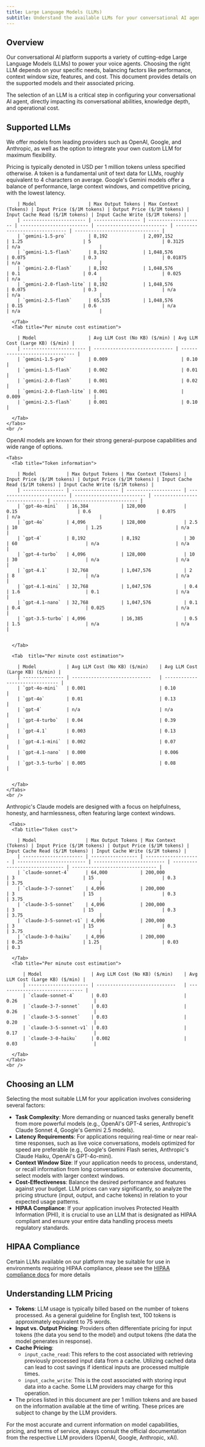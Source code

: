 ```yaml
---
title: Large Language Models (LLMs)
subtitle: Understand the available LLMs for your conversational AI agents, their capabilities, and pricing.
---
```


## Overview

Our conversational AI platform supports a variety of cutting-edge Large Language Models (LLMs) to power your voice agents. Choosing the right LLM depends on your specific needs, balancing factors like performance, context window size, features, and cost. This document provides details on the supported models and their associated pricing.

The selection of an LLM is a critical step in configuring your conversational AI agent, directly impacting its conversational abilities, knowledge depth, and operational cost.

## Supported LLMs

We offer models from leading providers such as OpenAI, Google, and Anthropic, as well as the option to integrate your own custom LLM for maximum flexibility.

<Note>
  Pricing is typically denoted in USD per 1 million tokens unless specified otherwise. A token is a
  fundamental unit of text data for LLMs, roughly equivalent to 4 characters on average.
</Note>

<AccordionGroup>
  <Accordion title="Gemini">
    Google's Gemini models offer a balance of performance, large context windows, and competitive pricing, with the lowest latency.
    <Tabs>
      <Tab title="Token cost">

        | Model                   | Max Output Tokens | Max Context (Tokens) | Input Price ($/1M tokens) | Output Price ($/1M tokens) | Input Cache Read ($/1M tokens) | Input Cache Write ($/1M tokens) |
        | ----------------------- | ----------------- | -------------------- | ------------------------- | -------------------------- | ------------------------------ | ------------------------------- |
        | `gemini-1.5-pro`        | 8,192             | 2,097,152            | 1.25                      | 5                          | 0.3125                         | n/a                             |
        | `gemini-1.5-flash`      | 8,192             | 1,048,576            | 0.075                     | 0.3                        | 0.01875                        | n/a                             |
        | `gemini-2.0-flash`      | 8,192             | 1,048,576            | 0.1                       | 0.4                        | 0.025                          | n/a                             |
        | `gemini-2.0-flash-lite` | 8,192             | 1,048,576            | 0.075                     | 0.3                        | n/a                            | n/a                             |
        | `gemini-2.5-flash`      | 65,535            | 1,048,576            | 0.15                      | 0.6                        | n/a                            | n/a                             |

      </Tab>
      <Tab title="Per minute cost estimation">

        | Model                   | Avg LLM Cost (No KB) ($/min) | Avg LLM Cost (Large KB) ($/min) |
        | ----------------------- | ----------------------------- | ------------------------------- |
        | `gemini-1.5-pro`        | 0.009                           | 0.10                            |
        | `gemini-1.5-flash`      | 0.002                           | 0.01                            |
        | `gemini-2.0-flash`      | 0.001                           | 0.02                            |
        | `gemini-2.0-flash-lite` | 0.001                           | 0.009                           |
        | `gemini-2.5-flash`      | 0.001                           | 0.10                            |

      </Tab>
    </Tabs>
    <br />

  </Accordion>

  <Accordion title="OpenAI">
    OpenAI models are known for their strong general-purpose capabilities and wide range of options.

    <Tabs>
      <Tab title="Token information">

        | Model           | Max Output Tokens | Max Context (Tokens) | Input Price ($/1M tokens) | Output Price ($/1M tokens) | Input Cache Read ($/1M tokens) | Input Cache Write ($/1M tokens) |
        | --------------- | ----------------- | -------------------- | ------------------------- | -------------------------- | ------------------------------ | ------------------------------- |
        | `gpt-4o-mini`   | 16,384            | 128,000              | 0.15                      | 0.6                        | 0.075                          | n/a                             |
        | `gpt-4o`        | 4,096             | 128,000              | 2.5                       | 10                         | 1.25                           | n/a                             |
        | `gpt-4`         | 8,192             | 8,192                | 30                        | 60                         | n/a                            | n/a                             |
        | `gpt-4-turbo`   | 4,096             | 128,000              | 10                        | 30                         | n/a                            | n/a                             |
        | `gpt-4.1`       | 32,768            | 1,047,576            | 2                         | 8                          | n/a                            | n/a                             |
        | `gpt-4.1-mini`  | 32,768            | 1,047,576            | 0.4                       | 1.6                        | 0.1                            | n/a                             |
        | `gpt-4.1-nano`  | 32,768            | 1,047,576            | 0.1                       | 0.4                        | 0.025                          | n/a                             |
        | `gpt-3.5-turbo` | 4,096             | 16,385               | 0.5                       | 1.5                        | n/a                            | n/a                             |


      </Tab>

      <Tab  title="Per minute cost estimation">

        | Model           | Avg LLM Cost (No KB) ($/min)    | Avg LLM Cost (Large KB) ($/min) |
        | --------------- | -----------------------------   | ------------------------------- |
        | `gpt-4o-mini`   | 0.001                           | 0.10                            |
        | `gpt-4o`        | 0.01                            | 0.13                            |
        | `gpt-4`         | n/a                             | n/a                             |
        | `gpt-4-turbo`   | 0.04                            | 0.39                            |
        | `gpt-4.1`       | 0.003                           | 0.13                            |
        | `gpt-4.1-mini`  | 0.002                           | 0.07                            |
        | `gpt-4.1-nano`  | 0.000                           | 0.006                           |
        | `gpt-3.5-turbo` | 0.005                           | 0.08                            |


      </Tab>
    </Tabs>
    <br />

  </Accordion>

  <Accordion title="Anthropic">
    Anthropic's Claude models are designed with a focus on helpfulness, honesty, and harmlessness, often featuring large context windows.

     <Tabs>
      <Tab title="Token cost">

        | Model                  | Max Output Tokens | Max Context (Tokens) | Input Price ($/1M tokens) | Output Price ($/1M tokens) | Input Cache Read ($/1M tokens) | Input Cache Write ($/1M tokens) |
        | ---------------------- | ----------------- | -------------------- | ------------------------- | -------------------------- | ------------------------------ | ------------------------------- |
        | `claude-sonnet-4`      | 64,000            | 200,000              | 3                         | 15                         | 0.3                            | 3.75                            |
        | `claude-3-7-sonnet`    | 4,096             | 200,000              | 3                         | 15                         | 0.3                            | 3.75                            |
        | `claude-3-5-sonnet`    | 4,096             | 200,000              | 3                         | 15                         | 0.3                            | 3.75                            |
        | `claude-3-5-sonnet-v1` | 4,096             | 200,000              | 3                         | 15                         | 0.3                            | 3.75                            |
        | `claude-3-0-haiku`     | 4,096             | 200,000              | 0.25                      | 1.25                       | 0.03                           | 0.3                             |

      </Tab>
      <Tab title="Per minute cost estimation">

          | Model                  | Avg LLM Cost (No KB) ($/min)    | Avg LLM Cost (Large KB) ($/min) |
          | ---------------------- | -----------------------------   | ------------------------------- |
          | `claude-sonnet-4`      | 0.03                            | 0.26                            |
          | `claude-3-7-sonnet`    | 0.03                            | 0.26                            |
          | `claude-3-5-sonnet`    | 0.03                            | 0.20                            |
          | `claude-3-5-sonnet-v1` | 0.03                            | 0.17                            |
          | `claude-3-0-haiku`     | 0.002                           | 0.03                            |

      </Tab>
    </Tabs>
    <br />

  </Accordion>
</AccordionGroup>

## Choosing an LLM

Selecting the most suitable LLM for your application involves considering several factors:

- **Task Complexity**: More demanding or nuanced tasks generally benefit from more powerful models (e.g., OpenAI's GPT-4 series, Anthropic's Claude Sonnet 4, Google's Gemini 2.5 models).
- **Latency Requirements**: For applications requiring real-time or near real-time responses, such as live voice conversations, models optimized for speed are preferable (e.g., Google's Gemini Flash series, Anthropic's Claude Haiku, OpenAI's GPT-4o-mini).
- **Context Window Size**: If your application needs to process, understand, or recall information from long conversations or extensive documents, select models with larger context windows.
- **Cost-Effectiveness**: Balance the desired performance and features against your budget. LLM prices can vary significantly, so analyze the pricing structure (input, output, and cache tokens) in relation to your expected usage patterns.
- **HIPAA Compliance**: If your application involves Protected Health Information (PHI), it is crucial to use an LLM that is designated as HIPAA compliant and ensure your entire data handling process meets regulatory standards.

## HIPAA Compliance

Certain LLMs available on our platform may be suitable for use in environments requiring HIPAA compliance, please see the [HIPAA compliance docs](/docs/conversational-ai/legal/hipaa) for more details

## Understanding LLM Pricing

- **Tokens**: LLM usage is typically billed based on the number of tokens processed. As a general guideline for English text, 100 tokens is approximately equivalent to 75 words.
- **Input vs. Output Pricing**: Providers often differentiate pricing for input tokens (the data you send to the model) and output tokens (the data the model generates in response).
- **Cache Pricing**:
  - `input_cache_read`: This refers to the cost associated with retrieving previously processed input data from a cache. Utilizing cached data can lead to cost savings if identical inputs are processed multiple times.
  - `input_cache_write`: This is the cost associated with storing input data into a cache. Some LLM providers may charge for this operation.
- The prices listed in this document are per 1 million tokens and are based on the information available at the time of writing. These prices are subject to change by the LLM providers.

For the most accurate and current information on model capabilities, pricing, and terms of service, always consult the official documentation from the respective LLM providers (OpenAI, Google, Anthropic, xAI).
